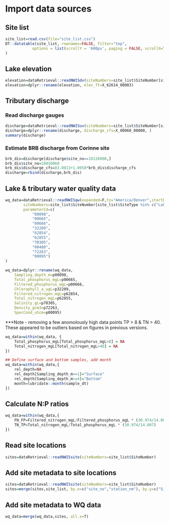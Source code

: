# Import data sources {#data-imports}

## Site list
```r
site_list=read.csv(file="site_list.csv")
DT::datatable(site_list, rownames=FALSE, filter="top",
			options = list(scrollY = '600px', paging = FALSE, scrollX=TRUE, dom="ltipr")
)
```

## Lake elevation
```r
elevation=dataRetrieval::readNWISdv(siteNumbers=site_list$SiteNumber[site_list$SiteType=="Elevation gauge"],parameterCd="62614")
elevation=dplyr::rename(elevation, elev_ft=X_62614_00003)
```

## Tributary discharge

### Read discharge gauges
```r
discharge=dataRetrieval::readNWISuv(siteNumbers=site_list$SiteNumber[site_list$SiteType=="Discharge gauge"],parameterCd="00060", tz="America/Denver", startDate = "2010-01-01", endDate = Sys.Date())
discharge=dplyr::rename(discharge, discharge_cfs=X_00060_00000, )
summary(discharge)
```

### Estimate BRB discharge from Corinne site
```r
brb_dis=discharge[discharge$site_no==10126000,]
brb_dis$site_no=10010060
brb_dis$discharge_cfs=83.0813+1.0958*brb_dis$discharge_cfs
discharge=rbind(discharge,brb_dis)
```

## Lake & tributary water quality data

```r
wq_data=dataRetrieval::readNWISqw(expanded=F,tz="America/Denver",startDate="01-01-2010", endDate=Sys.Date(),
		siteNumbers=site_list$SiteNumber[site_list$SiteType %in% c("Lake", "Lake, DBL", "Discharge gauge", "Causeway breach")],
		parameterCd=c(
			"00098",			
			"00665",
			"00666",
			"32209",
			"62854",
			"62855",
			"70305",
			"00480",
			"72263",
			"00095")
)

wq_data=dplyr::rename(wq_data,
	Sampling_depth_m=p00098,
	Total_phosphorus_mgL=p00665,
	Filtered_phosphorus_mgL=p00666,
	Chlorophyll_a_ugL=p32209,
	Filtered_nitrogen_mgL=p62854,
	Total_nitrogen_mgL=p62855,
	Salinity_gL=p70305,
	Density_gcm3=p72263,
	SpecCond_uScm=p00095)
```

***Note - removing a few anomolously high data points TP > 8 & TN > 40. These appeared to be outliers based on figures in previous versions.
```r
wq_data=within(wq_data, {
	Total_phosphorus_mgL[Total_phosphorus_mgL>8] = NA
	Total_nitrogen_mgL[Total_nitrogen_mgL>40] = NA
})
```

```r
## Define surface and bottom samples, add month
wq_data=within(wq_data,{
	rel_depth=NA
	rel_depth[Sampling_depth_m<=1]="Surface"
	rel_depth[Sampling_depth_m>=4]="Bottom"
	month=lubridate::month(sample_dt)
})
```

## Calculate N:P ratios
```r
wq_data=within(wq_data,{
	FN_FP=Filtered_nitrogen_mgL/Filtered_phosphorus_mgL * (30.974/14.007)
	TN_TP=Total_nitrogen_mgL/Total_phosphorus_mgL * (30.974/14.007)
})
```


## Read site locations
```r
sites=dataRetrieval::readNWISsite(siteNumbers=site_list$SiteNumber)
```

## Add site metadata to site locations
```r
sites=dataRetrieval::readNWISsite(siteNumbers=site_list$SiteNumber)
sites=merge(sites,site_list, by.x=c("site_no","station_nm"), by.y=c("SiteNumber","SiteName"))
```

## Add site metadata to WQ data
```r
wq_data=merge(wq_data,sites, all.x=T)
```




